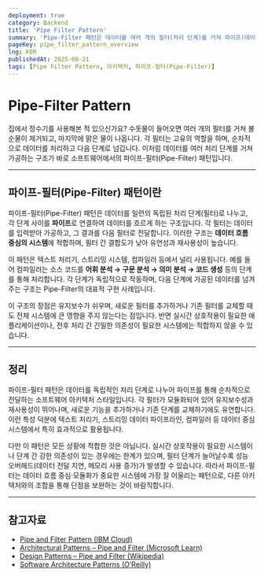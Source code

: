 ```yaml
---
deployment: true
category: Backend
title: 'Pipe Filter Pattern'
summary: 'Pipe-Filter 패턴은 데이터를 여러 개의 필터(처리 단계)를 거쳐 파이프(데이터 흐름)를 통해 전달하는 구조로, 각 필터는 독립적으로 작동하며, 데이터 흐름 중심 시스템에 적합한 패턴입니다.'
pageKey: pipe_filter_pattern_overview
lng: KOR
publishedAt: 2025-08-21
tags: [Pipe Filter Pattern, 아키텍처, 파이프-필터(Pipe-Filter)]
---
```


# Pipe-Filter Pattern

집에서 정수기를 사용해본 적 있으신가요? 수돗물이 들어오면 여러 개의 필터를 거쳐 불순물이 제거되고, 마지막에 맑은 물이 나옵니다. 각 필터는 고유의 역할을 하며, 순차적으로 데이터를 처리하고 다음 단계로 넘깁니다. 이처럼 데이터를 여러 처리 단계를 거쳐 가공하는 구조가 바로 소프트웨어에서의 파이프-필터(Pipe-Filter) 패턴입니다.

---

## 파이프-필터(Pipe-Filter) 패턴이란

파이프-필터(Pipe-Filter) 패턴은 데이터를 일련의 독립된 처리 단계(필터)로 나누고, 각 단계 사이를 **파이프**로 연결하여 데이터를 흐르게 하는 구조입니다. 각 필터는 데이터를 입력받아 가공하고, 그 결과를 다음 필터로 전달합니다. 이러한 구조는 **데이터 흐름 중심의 시스템**에 적합하며, 필터 간 결합도가 낮아 유연성과 재사용성이 높습니다.

이 패턴은 텍스트 처리기, 스트리밍 시스템, 컴파일러 등에서 널리 사용됩니다. 예를 들어 컴파일러는 소스 코드를 **어휘 분석 → 구문 분석 → 의미 분석 → 코드 생성** 등의 단계를 통해 처리합니다. 각 단계가 독립적으로 작동하며, 다음 단계에 가공된 데이터를 넘겨주는 구조는 Pipe-Filter의 대표적 구현 사례입니다.

이 구조의 장점은 유지보수가 쉬우며, 새로운 필터를 추가하거나 기존 필터를 교체할 때도 전체 시스템에 큰 영향을 주지 않는다는 점입니다. 반면 실시간 상호작용이 필요한 애플리케이션이나, 전후 처리 간 긴밀한 의존성이 필요한 시스템에는 적합하지 않을 수 있습니다.

---

## 정리

파이프-필터 패턴은 데이터를 독립적인 처리 단계로 나누어 파이프를 통해 순차적으로 전달하는 소프트웨어 아키텍처 스타일입니다. 각 필터가 모듈화되어 있어 유지보수성과 재사용성이 뛰어나며, 새로운 기능을 추가하거나 기존 단계를 교체하기에도 유연합니다. 이런 특성 덕분에 텍스트 처리기, 스트리밍 데이터 파이프라인, 컴파일러 등 데이터 중심 시스템에서 특히 효과적으로 활용됩니다.

다만 이 패턴은 모든 상황에 적합한 것은 아닙니다. 실시간 상호작용이 필요한 시스템이나 단계 간 강한 의존성이 있는 경우에는 한계가 있으며, 필터 단계가 늘어날수록 성능 오버헤드(데이터 전달 지연, 메모리 사용 증가)가 발생할 수 있습니다. 따라서 파이프-필터는 데이터 흐름 중심·모듈화가 중요한 시스템에 가장 잘 어울리는 패턴으로, 다른 아키텍처와의 조합을 통해 단점을 보완하는 것이 바람직합니다.

---

## 참고자료

* [Pipe and Filter Pattern (IBM Cloud)](https://www.ibm.com/cloud/learn/patterns-pipe-filter)
* [Architectural Patterns – Pipe and Filter (Microsoft Learn)](https://learn.microsoft.com/en-us/azure/architecture/patterns/pipeline)
* [Design Patterns – Pipe and Filter (Wikipedia)](https://en.wikipedia.org/wiki/Pipe_and_filter)
* [Software Architecture Patterns (O’Reilly)](https://www.oreilly.com/library/view/software-architecture-patterns/9781491971437/)

